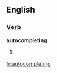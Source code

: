 
==English==

===Verb===
'''autocompleting'''

# {{present participle of|[[autocomplete]]}}

[[fr:autocompleting]]